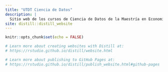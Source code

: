 ```yaml
---
title: "UTDT Ciencia de Datos"
description: |
  Sitio web de los cursos de Ciencia de Datos de la Maestría en Economía Urbana, la Maestría en Políticas Públicas, la Formación Ejecutiva en Políticas públicas y la Diplomatura en Ciudades
site: distill::distill_website
---
```


```r
knitr::opts_chunk$set(echo = FALSE)

# Learn more about creating websites with Distill at:
# https://rstudio.github.io/distill/website.html

# Learn more about publishing to GitHub Pages at:
# https://rstudio.github.io/distill/publish_website.html#github-pages

```


